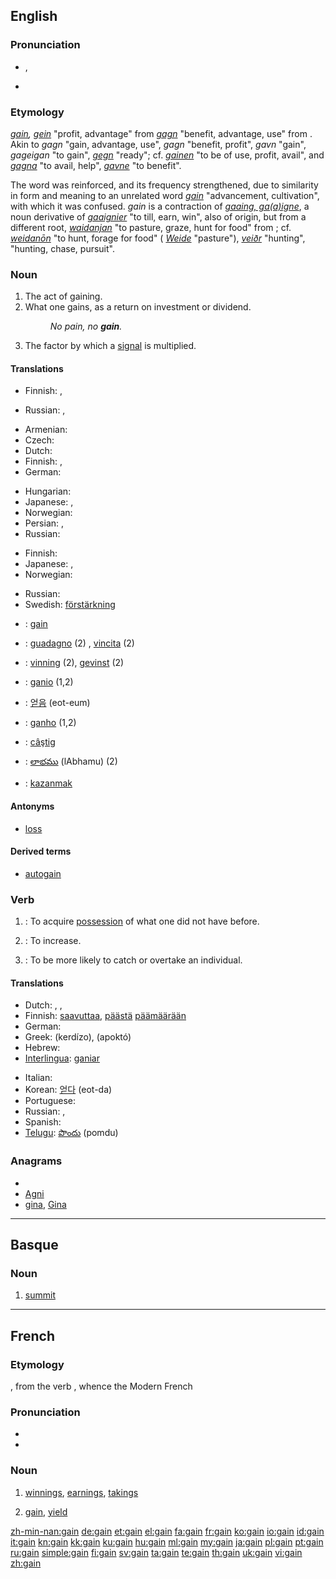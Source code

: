 ==English==

===Pronunciation===
* {{IPA|/geɪn/}}, {{SAMPA|/geIn/}}
* {{audio|en-us-gain.ogg|Audio (US)}}
*: {{rhymes|eɪn}}

===Etymology===
{{etyl|enm}} ''[[gain#Middle English|gain]], [[gein#Middle English|gein]]'' "profit, advantage" from {{etyl|non}} ''[[gagn]]'' "benefit, advantage, use" from {{proto|Germanic|gagan-|gain|lang=}}. Akin to {{etyl|isl|-}} ''gagn'' "gain, advantage, use", {{etyl|sv|-}} ''gagn'' "benefit, profit", {{etyl|dan|-}} ''gavn'' "gain", {{etyl|got|-}} ''gageigan'' "to gain", {{non}} ''[[gegn]]'' "ready"; cf. {{enm}} ''[[gainen]]'' "to be of use, profit, avail", {{isl}} and {{sv}} ''[[gagna]]'' "to avail, help", {{dan}} ''[[gavne]]'' "to benefit". 

The {{enm}} word was reinforced, and its frequency strengthened, due to similarity in form and meaning to an unrelated {{etyl|frm|-}} word ''[[gain#French|gain]]'' "advancement, cultivation", with which it was confused. {{frm}} ''gain'' is a contraction of {{etyl|fro|-}} ''[[gaaing|gaaing, ga(a)igne]]'', a noun derivative of ''[[gaaignier]]'' "to till, earn, win", also of {{etyl|gem}} origin, but from a different root, {{etyl|frk|-}} ''[[waidanjan]]'' "to pasture, graze, hunt for food" from {{proto|Germanic|waiðī, waiðō|pasture, field, hunting ground|lang=}}; cf. {{etyl|goh|-}} ''[[weidanōn]]'' "to hunt, forage for food" ({{etyl|de|-}} ''[[Weide]]'' "pasture"), {{etyl|non|-}} ''[[veiðr]]'' "hunting", {{etyl|ang|-}} ''{{term|waþ|wāþ|lang=ang}}'' "hunting, chase, pursuit".

===Noun===
{{en-noun}}

# The act of gaining.
# What one gains, as a return on investment or dividend.
#: ''No pain, no '''gain'''.''
# {{electronics}} The factor by which a [[signal]] is multiplied.

====Translations====
{{trans-top|act of gaining}}
* Finnish: {{t-|fi|voittaminen}}, {{t+|fi|voitto}}
{{trans-mid}}
* Russian: {{t|ru|получение|n|tr=polučénije}}, {{t+|ru|приобретение|n|tr=priobreténije}}
{{trans-bottom}}

{{trans-top|what one gains (profit)}}
* Armenian: {{t-|hy|վաստակ|tr=vastak}}
* Czech: {{t-|cs|zisk|m}}
* Dutch: {{t+|nl|winst|f}}
* Finnish: {{t+|fi|voitto}}, {{t+|fi|hyöty}}
* German: {{t+|de|Gewinn|m}}
{{trans-mid}}
* Hungarian: {{t+|hu|haszon}}
* Japanese: {{t-|ja|進展|tr=shinten}}, {{t-|ja|進歩|tr=shinpo}}
* Norwegian: {{t|no|utbytte|n}}
* Persian: {{t+|fa|سود|tr=sud|xs=Persian}},  {{t-|fa|بهره|tr=bahra|xs=Persian}}
* Russian: {{t+|ru|прибыль|f|tr=príbyl'}}
{{trans-bottom}}

{{trans-top|factor by which signal is multiplied}}
* Finnish: {{t-|fi|vahvistus}}
* Japanese: {{t|ja|利得|tr=ritoku}}, {{t-|ja|増幅率|tr=zōfuku-ritsu}}
* Norwegian: {{t|no|forsterkning|m+f}}
{{trans-mid}}
* Russian: {{t|ru|усиление|n|tr=usilénije}}
* Swedish: [[förstärkning]]
{{trans-bottom}}

{{checktrans-top}}
<!--added {{ttbc}}s here.-->
* {{ttbc|French}}: [[gain]] {{m}}
* {{ttbc|Italian}}: [[guadagno]] (2) {{m}}, [[vincita]] {{f}} (2)
* {{ttbc|Norwegian}}: [[vinning]] {{m}} (2), [[gevinst]] {{m}} (2)
* {{ttbc|Interlingua}}: [[ganio]] (1,2)
* {{ttbc|Korean}}: [[얻음]] (eot-eum)
* {{ttbc|Portuguese}}: [[ganho]] {{m}} (1,2)
* {{ttbc|Romanian}}: [[câştig]] {{n}}
* {{ttbc|Telugu}}: [[లాభము]] (lAbhamu) (2)
* {{ttbc|Turkish}}: [[kazanmak]]
{{checktrans-bottom}}

====Antonyms====
* [[loss]]

====Derived terms====
* [[autogain]]

===Verb===
{{en-verb}}

# {{transitive}}: To acquire [[possession]] of what one did not have before.
# {{transitive}}: To increase.
# {{transitive}}: To be more likely to catch or overtake an individual.

====Translations====
{{trans-top| acquire }}
* Dutch: {{t+|nl|verkrijgen}}, {{t+|nl|winnen}}, {{t+|nl|bekomen}}
* Finnish: [[saavuttaa]], [[päästä]] [[päämäärä]]än
* German: {{t+|de|gewinnen}}
* Greek: {{t+|el|κερδίζω}} (kerdízo), {{t+|el|αποκτώ}} (apoktó)
* Hebrew: {{t+|he|קיבל}}
* [[Interlingua]]: [[ganiar]]
{{trans-mid}}
* Italian: {{t+|it|guadagnare}}
* Korean: [[얻다]] (eot-da)
* Portuguese: {{t+|pt|ganhar}}
* Russian: {{t+|ru|получать|tr=polučát'}}, {{t+|ru|приобретать|tr=priobretát'}}
* Spanish: {{t+|es|ganar}}
* [[Telugu]]: [[పొందు]] (pomdu)
{{trans-bottom}}

===Anagrams===
* {{alphagram|[[agin#English|agin]]}} 
* [[Agni#English|Agni]]
* [[gina#English|gina]], [[Gina#English|Gina]]

----

==Basque==

===Noun===
{{infl|eu|noun}}
# [[summit]]

----

==French==

===Etymology===
{{etyl|fro|fr}} {{term|gaaing|lang=fro}}, from the verb {{term|gaaingnier|lang=fro}}, whence the Modern French {{term|gagner|lang=fr}}

===Pronunciation===
* {{IPA|/ɡɛ̃/|lang=fr}}
* {{audio|Fr-gain.ogg|Audio}}

===Noun===
{{fr-noun|m}}

# {{context|usually in plural}} [[winnings]], [[earnings]], [[takings]]
# {{finance|lang=fr}} [[#English|gain]], [[yield]]

[[zh-min-nan:gain]]
[[de:gain]]
[[et:gain]]
[[el:gain]]
[[fa:gain]]
[[fr:gain]]
[[ko:gain]]
[[io:gain]]
[[id:gain]]
[[it:gain]]
[[kn:gain]]
[[kk:gain]]
[[ku:gain]]
[[hu:gain]]
[[ml:gain]]
[[my:gain]]
[[ja:gain]]
[[pl:gain]]
[[pt:gain]]
[[ru:gain]]
[[simple:gain]]
[[fi:gain]]
[[sv:gain]]
[[ta:gain]]
[[te:gain]]
[[th:gain]]
[[uk:gain]]
[[vi:gain]]
[[zh:gain]]